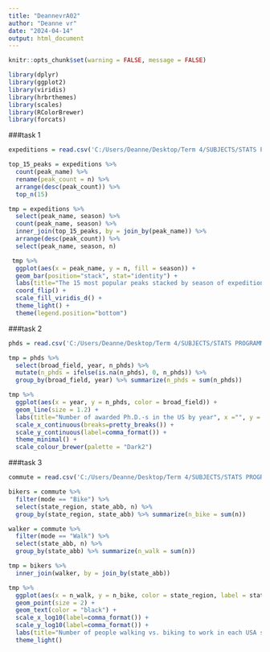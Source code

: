 ```yaml
---
title: "DeannevrA02"
author: "Deanne vr"
date: "2024-04-14"
output: html_document
---
```


```r
knitr::opts_chunk$set(warning = FALSE, message = FALSE) 

library(dplyr) 
library(ggplot2) 
library(viridis)
library(hrbrthemes)
library(scales)
library(RColorBrewer)
library(forcats)

```

###task 1
```r

expeditions = read.csv('C:/Users/Deanne/Desktop/Term 4/SUBJECTS/STATS PROGRAMMING/expeditions.csv')

top_15_peaks = expeditions %>%
  count(peak_name) %>%
  rename(peak_count = n) %>%
  arrange(desc(peak_count)) %>%
  top_n(15)

tmp = expeditions %>%
  select(peak_name, season) %>%
  count(peak_name, season) %>%
  inner_join(top_15_peaks, by = join_by(peak_name)) %>%
  arrange(desc(peak_count)) %>%
  select(peak_name, season, n)

 tmp %>%
  ggplot(aes(x = peak_name, y = n, fill = season)) +
  geom_bar(position="stack", stat="identity") + 
  labs(title="The 15 most popular peaks stacked by season of expedition", x ="", y = "Number of expeditions") + 
  coord_flip() +
  scale_fill_viridis_d() + 
  theme_light() + 
  theme(legend.position="bottom") 
```

###task 2
```r
phds = read.csv('C:/Users/Deanne/Desktop/Term 4/SUBJECTS/STATS PROGRAMMING/phd.awards.csv')

tmp = phds %>%
  select(broad_field, year, n_phds) %>%
  mutate(n_phds = ifelse(is.na(n_phds), 0, n_phds)) %>% 
  group_by(broad_field, year) %>% summarize(n_phds = sum(n_phds))

tmp %>%
  ggplot(aes(x = year, y = n_phds, color = broad_field)) + 
  geom_line(size = 1.2) + 
  labs(title="Number of awarded Ph.D.-s in the US by year", x ="", y = "") +
  scale_x_continuous(breaks=pretty_breaks()) + 
  scale_y_continuous(label=comma_format()) + 
  theme_minimal() + 
  scale_colour_brewer(palette = "Dark2")
```

###task 3
```r

commute = read.csv('C:/Users/Deanne/Desktop/Term 4/SUBJECTS/STATS PROGRAMMING/commute.csv')

bikers = commute %>%
  filter(mode == "Bike") %>%
  select(state_region, state_abb, n) %>%
  group_by(state_region, state_abb) %>% summarize(n_bike = sum(n))

walker = commute %>%
  filter(mode == "Walk") %>%
  select(state_abb, n) %>%
  group_by(state_abb) %>% summarize(n_walk = sum(n))

tmp = bikers %>%
  inner_join(walker, by = join_by(state_abb))

tmp %>%
  ggplot(aes(x = n_walk, y = n_bike, color = state_region, label = state_abb)) +
  geom_point(size = 2) +
  geom_text(color = "black") +
  scale_x_log10(label=comma_format()) +
  scale_y_log10(label=comma_format()) + 
  labs(title="Number of people walking vs. biking to work in each USA state", x ="Number of people walking to work (log N)", y = "Number of people biking to work (log N)") +
  theme_light()

```
